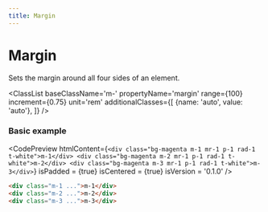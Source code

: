 ```yaml
---
title: Margin
---
```



# Margin

Sets the margin around all four sides of an element.

<ClassList 
  baseClassName='m-' 
  propertyName='margin' 
  range={100} 
  increment={0.75} 
  unit='rem' 
  additionalClasses={[
    {name: 'auto', value: 'auto'},
  ]} 
/>

### Basic example

<CodePreview
  htmlContent={`
    <div class="bg-magenta m-1 mr-1 p-1 rad-1 t-white">m-1</div>
    <div class="bg-magenta m-2 mr-1 p-1 rad-1 t-white">m-2</div>
    <div class="bg-magenta m-3 mr-1 p-1 rad-1 t-white">m-3</div>
  `}
  isPadded = {true}
  isCentered = {true}
  isVersion = '0.1.0'
/>

```html
<div class="m-1 ...">m-1</div>
<div class="m-2 ...">m-2</div>
<div class="m-3 ...">m-3</div>
```